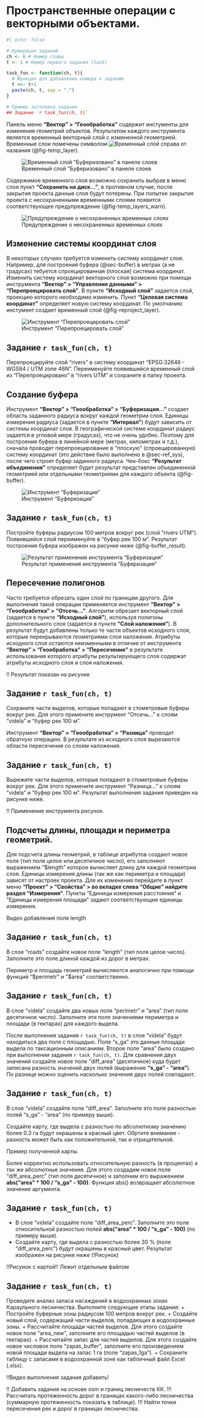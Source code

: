 # Пространственные операции с векторными объектами.

```r
#| echo: false

# Нумерация заданий
ch <- 6 # Номер главы
t <- 1 # Номер первого задания (task)

task_fun <- function(ch, t){
  # Функция для добавление номера к заданию
  t <<- t+1
  paste(ch, t, sep = ".")
}

# Пример заголовка задания
## Задание `r task_fun(ch, t)`
```

Панель меню **"Вектор" > "Геообработка"** содержит инстументы для изменения геометрий объектов. Результатом каждого инструмента является временный векторный слой с измененной геометрией. Временные слои помечены символом ![Временный слой](./icons/6_1_временный слой.png) справа от названия (@fig-temp_layer).

![Временный слой "Буферизовано" в панеле слоев](./pictures/6_2_временный слой в панеле слоев.png){#fig-temp_layer}

Содержимое временного слоя возможно сохранить выбрав в меню слоя пункт **"Сохранить на диск..."**, в противном случае, после закрытия проекта данные слоя будут потеряны. При попытке закрытия проекта с несохраненными временными слоями появится соответствующее предупреждение (@fig-temp_layers_warn).

![Предупреждение о несохраненных временных слоях](./pictures/6_1_Предупреждение о временных слоях.png){#fig-temp_layers_warn}

## Изменение системы координат слоя {#sec-ref_sys}

В некоторых случаях требуется изменить систему координат слоя. Например, для построения буфера (@sec-buffer) в метрах (а не градусах) тебуется спроецированная (плоская) система координат. Изменить систему координат векторного слоя возможно при помощи инструмента **"Вектор" > "Управление данными" > "Перепроецировать слой"**. В пункте **"Исходный слой"** задается слой, проекцию которого необходимо изменить. Пункт **"Целевая система координат"** определяет новую систему координат. По умолчанию инстумент создает временный слой (@fig-reproject_layer).

![Инструмент "Перепроецировать слой"](./pictures/6_3_Перепроецировать слой.png){#fig-reproject_layer}

::: {.callout-tip}
## Задание `r task_fun(ch, t)`
Перепроецируйте слой "rivers" в систему координат "EPSG:32646 - WGS84 / UTM zone 46N". Переименуйте появившийся временный слой из "Перепроецировано" в "rivers UTM" и сохраните в папку проекта.
:::

## Создание буфера{#sec-buffer}

Инструмент **"Вектор" > "Геообработка" > "Буферизация..."** создает область заданного радиуса вокруг каждой геометрии слоя. Единицы измерения радиуса (задается в пункте **"Интервал"**) будут зависить от системы координат слоя. В географической системе координат радиус задается в угловой мере (градусах), что не очень удобно. Поэтому для построения буфера в линейной мере (метрах, километрах и т.д.), сначала проводят перепроецирование в "плоскую" (спроецированную) систему координат (это действие было выполнено в @sec-ref_sys), после чего строят буфер заданного радиуса. Чек-бокс **"Результат объединения"** определяет будет результат представлен объединенной геометрией или отдельными геометриями для каждого объекта (@fig-buffer). 

![Инструмент "Буферизация"](./pictures/6_4_инструмент буферизация.png){#fig-buffer}

::: {.callout-tip}
## Задание `r task_fun(ch, t)`
Постройте буферы радиусом 100 метров вокруг рек (слой "rivers UTM"). Появившейся слой переименуйте в "буфер рек 100 м". Результат построения буфера изображен на рисунке ниже (@fig-buffer_result).
:::

![Результат применения инструмента "Буферизация"](./pictures/6_5_результат буферизации.png){#fig-buffer_result}

## Пересечение полигонов    

Часто требуется обрезать один слой по границам другого. Для выполнения такой операции применяется инструмент **"Вектор" > "Геообработка" > "Отсечь..."**. Алгоритм обрезает векторный слой (задается в пункте **"Исходный слой"**), используя полигоны дополнительного слоя (задается в пункте **"Слой наложения"**). В результат будут добавлены только те части объектов исходного слоя, которые перекрываются геометриями слоя наложения. Атрибуты исходного слоя остаются неизменными в отличие от инструмента **"Вектор" > "Геообработка" > "Пересечение"** в результате использования которого атрибуты результирующего слоя содержат атрибуты исходного слоя и слоя наложения.

!! Результат показан на рисунке

::: {.callout-tip}
## Задание `r task_fun(ch, t)`
Сохраните части выделов, которые попадают в стометровые буферы вокруг рек. Для этого примените инструмент "Отсечь..." к слоям "videla" и "буфер рек 100 м".
:::

Инструмент **"Вектор" > "Геообработка" > "Разница"** проводит обратную операцию. В результате из исходного слоя вырезаются области пересечения со слоем наложения.

::: {.callout-tip}
## Задание `r task_fun(ch, t)`
Вырежите части выделов, которые попадают в стометровые буферы вокруг рек. Для этого примените инструмент "Разница..." к слоям "videla" и "буфер рек 100 м". Результат выполнения задания приведен на рисунке ниже.
:::

!! Применение инструмента рисунок.


## Подсчеты длины, площади и периметра геометрий.

Для подсчета длины геометрий, в таблице атрибутов создают новое поле (тип поля целое или десятичное число), его заполняют выражением "$length" которое вычисляет длину для каждой геометрии слоя. Единицы измерения длины (так же как периметра и площади) зависят от настроек проекта. Для их изменения перейдите в пункт меню **"Проект" > "Свойства" > во вкладке слева "Общие" найдите раздел "Измерения"**. Пункты "Единицы измерения расстояния" и "Единицы измерения площади" задают соответствующие единицы измерения.

Видео добавления поля length

::: {.callout-tip}
## Задание `r task_fun(ch, t)`
В слое "roads" создайте новое поле "length" (тип поля целое число). Заполните это поле длиной каждой из дорог в метрах.
:::

Периметр и площадь геометрий вычисляются аналогично при помощи функций "$perimetr" и "$area" соответственно.

::: {.callout-tip}
## Задание `r task_fun(ch, t)`
В слое "videla" создайте два новых поля "perimetr" и "area" (тип поля десятичное число). Заполните эти поля значениями периметра и площади (в гектарах) для каждого выдела.
:::

После выполнения задания `r task_fun(ch, t)` в слое "videla" будут находиться два поля с площадью. Поле "s_ga" это данные площади выдела по таксационным описаниям. Второе поле "area" было создано при выполнении задания `r task_fun(ch, t)`. Для сравнения двух значений создайте новое поле "diff_area" (десятичное) куда будет записана разность значений двух полей (выражение **"s_ga" -  "area"**). По разнице можно оценить насколько значения двух полей совпадают.

::: {.callout-tip}
## Задание `r task_fun(ch, t)`
В слое "videla" создайте поле "diff_area". Заполните это поле разностью полей "s_ga" - "area" (по примеру выше). 

Создайте карту, где выдела с разностью по абсолютному значению более 0.3 га будут окрашены в красный цвет. Обртите внимание - разность может быть как положительной, так и отрицательной.
:::

Пример полученной карты.

Более корректно использовать относительную разность (в процентах) а так же абсолютные значения. Для этого создадим новое поле "diff_area_perc" (тип поля десятичное) и заполним его выражением **abs("area" * 100 / "s_ga" - 100)**. Функция abs() возвращает абсолютное значение аргумента.

::: {.callout-tip}
## Задание `r task_fun(ch, t)`
+ В слое "videla" создайте поле "diff_area_perc". Заполните это поле относительной разностью полей **abs("area" * 100 / "s_ga" - 100)** (по примеру выше). 
+ Создайте карту, где выдела с разностью более 30 % (поле "diff_area_perc") будут окрашены в красный цвет. Результат изображен на рисунке ниже (!Рисунок)
:::

!!Рисунок с картой!! Лежит отдельным файлом


::: {.callout-tip}
## Задание `r task_fun(ch, t)`
Проведите анализ запаса насаждений в водоохранных зонах Караульного лесничества. Выполните следующие этапы задания:
+ Постройте буферные зоны радиусом 100 метров вокруг рек.
+ Создайте новый слой, содержащий части выделов, попадающих в водоохранные зоны.
+ Рассчитайте площади частей выделов. Для этого создайте новое поле "area_new", заполните его площадью частей выделов (в гектарах).
+ Рассчитайте запас для частей выделов. Для этого создайте новое числовое поле "zapas_buffer", заполните его произведением новой площади выдела на запас 1 га (поле "zapas_1ga").
+ Сохраните таблицу с запасами в водоохранной зоне как табличный файл Excel (.xlsx).
:::


!!Видео выполнения задания добавить!



!! Добавить задания на основе osm и границ лесничеств КК.
!!! Рассчитать протяженность дорог в границах какого-либо лесничества (суммарную протяженность показать в таблице).
!!! Найти точки пересечения рек и дорог в границах лесничества.










